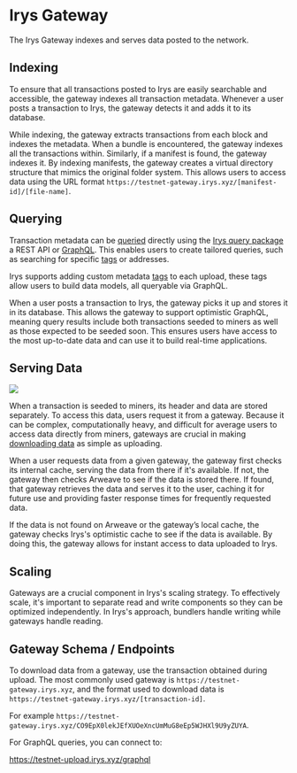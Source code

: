 
# Irys Gateway

The Irys Gateway indexes and serves data posted to the network.

## Indexing

To ensure that all transactions posted to Irys are easily searchable and accessible, the gateway indexes all transaction metadata. Whenever a user posts a transaction to Irys, the gateway detects it and adds it to its database.

While indexing, the gateway extracts transactions from each block and indexes the metadata. When a bundle is encountered, the gateway indexes all the transactions within. Similarly, if a manifest is found, the gateway indexes it. By indexing manifests, the gateway creates a virtual directory structure that mimics the original folder system. This allows users to access data using the URL format `https://testnet-gateway.irys.xyz/[manifest-id]/[file-name]`.

## Querying

Transaction metadata can be [queried](/build/onchain-data/querying/query-package) directly using the [Irys query package](/build/onchain-data/querying/query-package) a REST API or [GraphQL](/build/onchain-data/querying/graphql). This enables users to create tailored queries, such as searching for specific [tags](/build/onchain-data/features/tags) or addresses.

Irys supports adding custom metadata [tags](/build/onchain-data/features/tags) to each upload, these tags allow users to build data models, all queryable via GraphQL.

When a user posts a transaction to Irys, the gateway picks it up and stores it in its database. This allows the gateway to support optimistic GraphQL, meaning query results include both transactions seeded to miners as well as those expected to be seeded soon. This ensures users have access to the most up-to-date data and can use it to build real-time applications.

## Serving Data

<img className="border border-[#FEF4EE] rounded mt-5 w-5/6" src="/build/img/irys-gateways.png" />

When a transaction is seeded to miners, its header and data are stored separately. To access this data, users request it from a gateway. Because it can be complex, computationally heavy, and difficult for average
users to access data directly from miners, gateways are crucial in making [downloading
data](/build/onchain-data/overview/downloading) as simple as uploading.

When a user requests data from a given gateway, the gateway first checks its internal cache, serving the data from there if it's available. If not, the gateway then checks Arweave to see if the data is stored there. If found, that gateway retrieves the data and serves it to the user, caching it for future use and providing faster response times for frequently requested data.

If the data is not found on Arweave or the gateway’s local cache, the gateway checks Irys's optimistic cache to see if the data is available. By doing this, the gateway allows for instant access to data uploaded to Irys.

## Scaling

Gateways are a crucial component in Irys's scaling strategy. To effectively scale, it's important to separate read and write components so they can be optimized independently. In Irys's approach, bundlers handle writing while gateways handle reading.

## Gateway Schema / Endpoints

To download data from a gateway, use the transaction obtained during upload. The most commonly used gateway is `https://testnet-gateway.irys.xyz`, and the format used to download data is `https://testnet-gateway.irys.xyz/[transaction-id]`.

For example `https://testnet-gateway.irys.xyz/CO9EpX0lekJEfXUOeXncUmMuG8eEp5WJHXl9U9yZUYA`.

For GraphQL queries, you can connect to:

https://testnet-upload.irys.xyz/graphql
